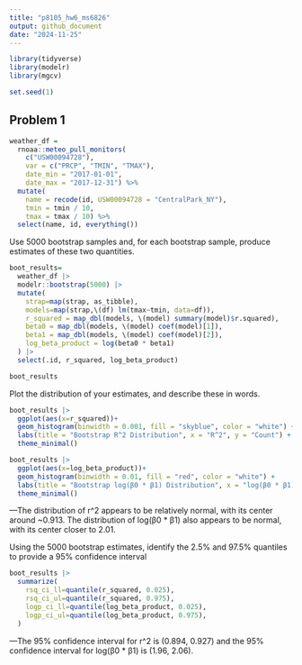 ```yaml
---
title: "p8105_hw6_ms6826"
output: github_document
date: "2024-11-25"
---
```


```r
library(tidyverse)
library(modelr)
library(mgcv)

set.seed(1)
```

## Problem 1
```r
weather_df = 
  rnoaa::meteo_pull_monitors(
    c("USW00094728"),
    var = c("PRCP", "TMIN", "TMAX"), 
    date_min = "2017-01-01",
    date_max = "2017-12-31") %>%
  mutate(
    name = recode(id, USW00094728 = "CentralPark_NY"),
    tmin = tmin / 10,
    tmax = tmax / 10) %>%
  select(name, id, everything())
```

Use 5000 bootstrap samples and, for each bootstrap sample, produce estimates of these two quantities. 
```r
boot_results=
  weather_df |> 
  modelr::bootstrap(5000) |> 
  mutate(
    strap=map(strap, as_tibble),
    models=map(strap,\(df) lm(tmax~tmin, data=df)),
    r_squared = map_dbl(models, \(model) summary(model)$r.squared), 
    beta0 = map_dbl(models, \(model) coef(model)[1]), 
    beta1 = map_dbl(models, \(model) coef(model)[2]), 
    log_beta_product = log(beta0 * beta1) 
  ) |> 
  select(.id, r_squared, log_beta_product)

boot_results
```

Plot the distribution of your estimates, and describe these in words.
```r
boot_results |> 
  ggplot(aes(x=r_squared))+
  geom_histogram(binwidth = 0.001, fill = "skyblue", color = "white") +
  labs(title = "Bootstrap R^2 Distribution", x = "R^2", y = "Count") +
  theme_minimal()

boot_results |> 
  ggplot(aes(x=log_beta_product))+
  geom_histogram(binwidth = 0.01, fill = "red", color = "white") +
  labs(title = "Bootstrap log(β0 * β1) Distribution", x = "log(β0 * β1)", y = "Count") +
  theme_minimal()

```
---The distribution of r^2 appears to be relatively normal, with its center around ~0.913. The distribution of log(β0 * β1) also appears to be normal, with its center closer to 2.01. 

Using the 5000 bootstrap estimates, identify the 2.5% and 97.5% quantiles to provide a 95% confidence interval 
```r
boot_results |> 
  summarize(
    rsq_ci_ll=quantile(r_squared, 0.025),
    rsq_ci_ul=quantile(r_squared, 0.975),
    logp_ci_ll=quantile(log_beta_product, 0.025),
    logp_ci_ul=quantile(log_beta_product, 0.975),
  ) 
```
---The 95% confidence interval for r^2 is (0.894, 0.927) and the 95% confidence interval for log(β0 * β1) is (1.96, 2.06).
